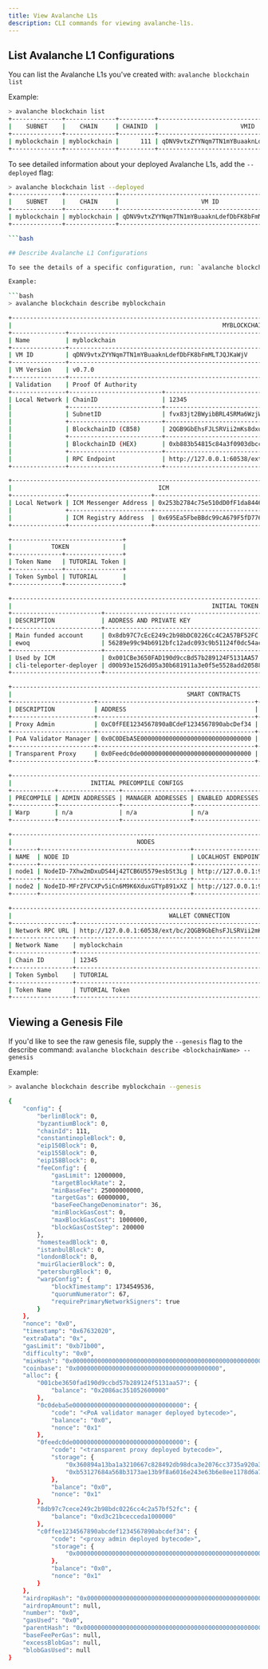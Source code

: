```yaml
---
title: View Avalanche L1s
description: CLI commands for viewing avalanche-l1s.
---
```


## List Avalanche L1 Configurations

You can list the Avalanche L1s you've created with: `avalanche blockchain list`

Example:

```bash
> avalanche blockchain list
+--------------+--------------+----------+---------------------------------------------------+------------+------------+-----------+
|    SUBNET    |    CHAIN     | CHAINID  |                       VMID                        |    TYPE    | VM VERSION | FROM REPO |
+--------------+--------------+----------+---------------------------------------------------+------------+------------+-----------+
| myblockchain | myblockchain |      111 | qDNV9vtxZYYNqm7TN1mYBuaaknLdefDbFK8bFmMLTJQJKaWjV | Subnet-EVM | v0.7.0     | false     |
+--------------+--------------+----------+---------------------------------------------------+------------+------------+-----------+
```

To see detailed information about your deployed Avalanche L1s, add the `--deployed` flag:

```bash
> avalanche blockchain list --deployed
+--------------+--------------+---------------------------------------------------+---------------+----------------+---------+
|    SUBNET    |    CHAIN     |                       VM ID                       | LOCAL NETWORK | FUJI (TESTNET) | MAINNET |
+--------------+--------------+---------------------------------------------------+---------------+----------------+---------+
| myblockchain | myblockchain | qDNV9vtxZYYNqm7TN1mYBuaaknLdefDbFK8bFmMLTJQJKaWjV | Yes           | No             | No      |
+--------------+--------------+---------------------------------------------------+---------------+----------------+---------+

```bash

## Describe Avalanche L1 Configurations

To see the details of a specific configuration, run: `avalanche blockchain describe <blockchainName>`

Example:

```bash
> avalanche blockchain describe myblockchain

+---------------------------------------------------------------------------------------------------------------------------------+
|                                                           MYBLOCKCHAIN                                                          |
+---------------+-----------------------------------------------------------------------------------------------------------------+
| Name          | myblockchain                                                                                                    |
+---------------+-----------------------------------------------------------------------------------------------------------------+
| VM ID         | qDNV9vtxZYYNqm7TN1mYBuaaknLdefDbFK8bFmMLTJQJKaWjV                                                               |
+---------------+-----------------------------------------------------------------------------------------------------------------+
| VM Version    | v0.7.0                                                                                                          |
+---------------+-----------------------------------------------------------------------------------------------------------------+
| Validation    | Proof Of Authority                                                                                              |
+---------------+--------------------------+--------------------------------------------------------------------------------------+
| Local Network | ChainID                  | 12345                                                                                |
|               +--------------------------+--------------------------------------------------------------------------------------+
|               | SubnetID                 | fvx83jt2BWyibBRL4SRMa6WzjWp7GSFUeUUeoeBe1AqJ5Ey5w                                    |
|               +--------------------------+--------------------------------------------------------------------------------------+
|               | BlockchainID (CB58)      | 2QGB9GbEhsFJLSRVii2mKs8dxugHzmK98G5391P2bvXSCb4sED                                   |
|               +--------------------------+--------------------------------------------------------------------------------------+
|               | BlockchainID (HEX)       | 0xb883b54815c84a3f0903dbccd289ed5563395dd61c189db626e2d2680546b990                   |
|               +--------------------------+--------------------------------------------------------------------------------------+
|               | RPC Endpoint             | http://127.0.0.1:60538/ext/bc/2QGB9GbEhsFJLSRVii2mKs8dxugHzmK98G5391P2bvXSCb4sED/rpc |
+---------------+--------------------------+--------------------------------------------------------------------------------------+

+------------------------------------------------------------------------------------+
|                                         ICM                                        |
+---------------+-----------------------+--------------------------------------------+
| Local Network | ICM Messenger Address | 0x253b2784c75e510dD0fF1da844684a1aC0aa5fcf |
|               +-----------------------+--------------------------------------------+
|               | ICM Registry Address  | 0x695Ea5FbeBBdc99cA679F5fD7768f179d2281d74 |
+---------------+-----------------------+--------------------------------------------+

+-------------------------------+
|           TOKEN               |
+--------------+----------------+
| Token Name   | TUTORIAL Token |
+--------------+----------------+
| Token Symbol | TUTORIAL       |
+--------------+----------------+

+----------------------------------------------------------------------------------------------------------------------------------------+
|                                                        INITIAL TOKEN ALLOCATION                                                        |
+-------------------------+------------------------------------------------------------------+---------------+---------------------------+
| DESCRIPTION             | ADDRESS AND PRIVATE KEY                                          | AMOUNT (OWEN) | AMOUNT (WEI)              |
+-------------------------+------------------------------------------------------------------+---------------+---------------------------+
| Main funded account     | 0x8db97C7cEcE249c2b98bDC0226Cc4C2A57BF52FC                       | 1000000       | 1000000000000000000000000 |
| ewoq                    | 56289e99c94b6912bfc12adc093c9b51124f0dc54ac7a766b2bc5ccf558d8027 |               |                           |
+-------------------------+------------------------------------------------------------------+---------------+---------------------------+
| Used by ICM             | 0x001CBe3650FAD190d9ccBd57b289124F5131AA57                       | 600           | 600000000000000000000     |
| cli-teleporter-deployer | d00b93e1526d05a30b681911a3e0f5e5528add205880c1cafa4f84cdb2746b00 |               |                           |
+-------------------------+------------------------------------------------------------------+---------------+---------------------------+

+-----------------------------------------------------------------------------------------------------------------+
|                                                 SMART CONTRACTS                                                 |
+-----------------------+--------------------------------------------+--------------------------------------------+
| DESCRIPTION           | ADDRESS                                    | DEPLOYER                                   |
+-----------------------+--------------------------------------------+--------------------------------------------+
| Proxy Admin           | 0xC0fFEE1234567890aBCdeF1234567890abcDef34 | 0x8db97C7cEcE249c2b98bDC0226Cc4C2A57BF52FC |
+-----------------------+--------------------------------------------+--------------------------------------------+
| PoA Validator Manager | 0x0C0DEbA5E0000000000000000000000000000000 |                                            |
+-----------------------+--------------------------------------------+--------------------------------------------+
| Transparent Proxy     | 0x0Feedc0de0000000000000000000000000000000 |                                            |
+-----------------------+--------------------------------------------+--------------------------------------------+

+----------------------------------------------------------------------+
|                      INITIAL PRECOMPILE CONFIGS                      |
+------------+-----------------+-------------------+-------------------+
| PRECOMPILE | ADMIN ADDRESSES | MANAGER ADDRESSES | ENABLED ADDRESSES |
+------------+-----------------+-------------------+-------------------+
| Warp       | n/a             | n/a               | n/a               |
+------------+-----------------+-------------------+-------------------+

+--------------------------------------------------------------------------+
|                                   NODES                                  |
+-------+------------------------------------------+-----------------------+
| NAME  | NODE ID                                  | LOCALHOST ENDPOINT    |
+-------+------------------------------------------+-----------------------+
| node1 | NodeID-7Xhw2mDxuDS44j42TCB6U5579esbSt3Lg | http://127.0.0.1:9650 |
+-------+------------------------------------------+-----------------------+
| node2 | NodeID-MFrZFVCXPv5iCn6M9K6XduxGTYp891xXZ | http://127.0.0.1:9652 |
+-------+------------------------------------------+-----------------------+

+--------------------------------------------------------------------------------------------------------+
|                                            WALLET CONNECTION                                           |
+-----------------+--------------------------------------------------------------------------------------+
| Network RPC URL | http://127.0.0.1:60538/ext/bc/2QGB9GbEhsFJLSRVii2mKs8dxugHzmK98G5391P2bvXSCb4sED/rpc |
+-----------------+--------------------------------------------------------------------------------------+
| Network Name    | myblockchain                                                                         |
+-----------------+--------------------------------------------------------------------------------------+
| Chain ID        | 12345                                                                                |
+-----------------+--------------------------------------------------------------------------------------+
| Token Symbol    | TUTORIAL                                                                             |
+-----------------+--------------------------------------------------------------------------------------+
| Token Name      | TUTORIAL Token                                                                       |
+-----------------+--------------------------------------------------------------------------------------+

```

## Viewing a Genesis File

If you'd like to see the raw genesis file, supply the `--genesis` flag to the describe command: `avalanche blockchain describe <blockchainName> --genesis`

Example:

```bash
> avalanche blockchain describe myblockchain --genesis

{
    "config": {
        "berlinBlock": 0,
        "byzantiumBlock": 0,
        "chainId": 111,
        "constantinopleBlock": 0,
        "eip150Block": 0,
        "eip155Block": 0,
        "eip158Block": 0,
        "feeConfig": {
            "gasLimit": 12000000,
            "targetBlockRate": 2,
            "minBaseFee": 25000000000,
            "targetGas": 60000000,
            "baseFeeChangeDenominator": 36,
            "minBlockGasCost": 0,
            "maxBlockGasCost": 1000000,
            "blockGasCostStep": 200000
        },
        "homesteadBlock": 0,
        "istanbulBlock": 0,
        "londonBlock": 0,
        "muirGlacierBlock": 0,
        "petersburgBlock": 0,
        "warpConfig": {
            "blockTimestamp": 1734549536,
            "quorumNumerator": 67,
            "requirePrimaryNetworkSigners": true
        }
    },
    "nonce": "0x0",
    "timestamp": "0x67632020",
    "extraData": "0x",
    "gasLimit": "0xb71b00",
    "difficulty": "0x0",
    "mixHash": "0x0000000000000000000000000000000000000000000000000000000000000000",
    "coinbase": "0x0000000000000000000000000000000000000000",
    "alloc": {
        "001cbe3650fad190d9ccbd57b289124f5131aa57": {
            "balance": "0x2086ac351052600000"
        },
        "0c0deba5e0000000000000000000000000000000": {
            "code": "<PoA validator manager deployed bytecode>",
            "balance": "0x0",
            "nonce": "0x1"
        },
        "0feedc0de0000000000000000000000000000000": {
            "code": "<transparent proxy deployed bytecode>",
            "storage": {
                "0x360894a13ba1a3210667c828492db98dca3e2076cc3735a920a3ca505d382bbc": "0x0000000000000000000000000c0deba5e0000000000000000000000000000000", //sslot for proxy implementation
                "0xb53127684a568b3173ae13b9f8a6016e243e63b6e8ee1178d6a717850b5d6103": "0x000000000000000000000000c0ffee1234567890abcdef1234567890abcdef34"  //sslot for proxy admin
            },
            "balance": "0x0",
            "nonce": "0x1"
        },
        "8db97c7cece249c2b98bdc0226cc4c2a57bf52fc": {
            "balance": "0xd3c21bcecceda1000000"
        },
        "c0ffee1234567890abcdef1234567890abcdef34": {
            "code": "<proxy admin deployed bytecode>",
            "storage": {
                "0x0000000000000000000000000000000000000000000000000000000000000000": "0x0000000000000000000000008db97c7cece249c2b98bdc0226cc4c2a57bf52fc" //sslot for owner
            },
            "balance": "0x0",
            "nonce": "0x1"
        }
    },
    "airdropHash": "0x0000000000000000000000000000000000000000000000000000000000000000",
    "airdropAmount": null,
    "number": "0x0",
    "gasUsed": "0x0",
    "parentHash": "0x0000000000000000000000000000000000000000000000000000000000000000",
    "baseFeePerGas": null,
    "excessBlobGas": null,
    "blobGasUsed": null
}
```